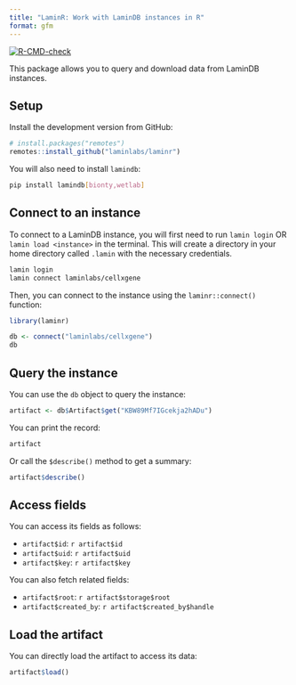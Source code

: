 ```yaml
---
title: "LaminR: Work with LaminDB instances in R"
format: gfm
---
```


<!-- 
DO NOT edit the README.md directly.

Instead, edit the README.qmd file and render it using `quarto render README.qmd`. 
-->

<!-- badges: start -->
[![R-CMD-check](https://github.com/laminlabs/laminr/actions/workflows/R-CMD-check.yaml/badge.svg)](https://github.com/laminlabs/laminr/actions/workflows/R-CMD-check.yaml)
<!-- badges: end -->

This package allows you to query and download data from LaminDB instances.

## Setup

Install the development version from GitHub:

```R
# install.packages("remotes")
remotes::install_github("laminlabs/laminr")
```

You will also need to install `lamindb`:

```bash
pip install lamindb[bionty,wetlab]
```

## Connect to an instance

To connect to a LaminDB instance, you will first need to run `lamin login` OR `lamin load <instance>` in the terminal. This will create a directory in your home directory called `.lamin` with the necessary credentials.

```bash
lamin login
lamin connect laminlabs/cellxgene
```

Then, you can connect to the instance using the `laminr::connect()` function:

```r
library(laminr)

db <- connect("laminlabs/cellxgene")
db
```

## Query the instance

You can use the `db` object to query the instance:

```r
artifact <- db$Artifact$get("KBW89Mf7IGcekja2hADu")
```

You can print the record:

```r
artifact
```

Or call the `$describe()` method to get a summary:

```r
artifact$describe()
```

## Access fields

You can access its fields as follows:

* `artifact$id`: `r artifact$id`
* `artifact$uid`: `r artifact$uid`
* `artifact$key`: `r artifact$key`

You can also fetch related fields:

* `artifact$root`: `r artifact$storage$root`
* `artifact$created_by`: `r artifact$created_by$handle`

## Load the artifact

You can directly load the artifact to access its data:

```r
artifact$load()
```

